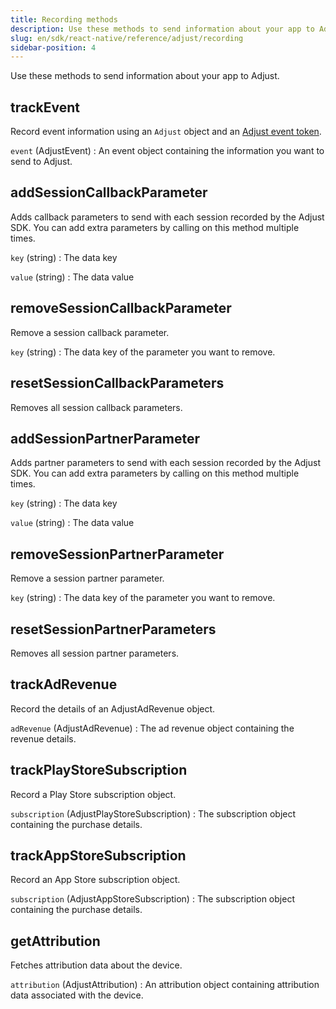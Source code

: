 ```yaml
---
title: Recording methods
description: Use these methods to send information about your app to Adjust.
slug: en/sdk/react-native/reference/adjust/recording
sidebar-position: 4
---
```


Use these methods to send information about your app to Adjust.

<Function>

## trackEvent

Record event information using an `Adjust` object and an [Adjust event token](https://help.adjust.com/en/article/add-events#add-event).

<slot slot="signature">


<TrackEventSig />

</slot>

<slot slot="snippet">


<TrackEvent />

</slot>

<slot slot="parameters">

`event` (AdjustEvent)
: An event object containing the information you want to send to Adjust.

</slot>

</Function>

<Function>

## addSessionCallbackParameter

Adds callback parameters to send with each session recorded by the Adjust SDK. You can add extra parameters by calling on this method multiple times.

<slot slot="signature">


<AddSessionCallbackParameterSig />

</slot>

<slot slot="snippet">


<AddSessionCallbackParameter />

</slot>

<slot slot="parameters">

`key` (string)
: The data key

`value` (string)
: The data value

</slot>

</Function>

<Function>

## removeSessionCallbackParameter

Remove a session callback parameter.

<slot slot="signature">


<RemoveSessionCallbackParameterSig />

</slot>

<slot slot="snippet">


<RemoveSessionCallbackParameter />

</slot>

<slot slot="parameters">

`key` (string)
: The data key of the parameter you want to remove.

</slot>

</Function>

<Function>

## resetSessionCallbackParameters

Removes all session callback parameters.

<slot slot="signature">


<ResetSessionCallbackParametersSig />

</slot>

<slot slot="snippet">


<ResetSessionCallbackParameters />

</slot>

</Function>

<Function>

## addSessionPartnerParameter

Adds partner parameters to send with each session recorded by the Adjust SDK. You can add extra parameters by calling on this method multiple times.

<slot slot="signature">


<AddSessionPartnerParameterSig />

</slot>

<slot slot="snippet">


<AddSessionPartnerParameter />

</slot>

<slot slot="parameters">

`key` (string)
: The data key

`value` (string)
: The data value

</slot>

</Function>

<Function>

## removeSessionPartnerParameter

Remove a session partner parameter.

<slot slot="signature">


<RemoveSessionPartnerParameterSig />

</slot>

<slot slot="snippet">


<RemoveSessionPartnerParameter />

</slot>

<slot slot="parameters">

`key` (string)
: The data key of the parameter you want to remove.

</slot>

</Function>

<Function>

## resetSessionPartnerParameters

Removes all session partner parameters.

<slot slot="signature">


<ResetSessionPartnerParametersSig />

</slot>

<slot slot="snippet">


<ResetSessionPartnerParameters />

</slot>

</Function>

<Function>

## trackAdRevenue

Record the details of an AdjustAdRevenue object.

<slot slot="signature">


<TrackAdRevenueSig />

</slot>

<slot slot="snippet">


<TrackAdRevenue />

</slot>

<slot slot="parameters">

`adRevenue` (AdjustAdRevenue)
: The ad revenue object containing the revenue details.

</slot>

</Function>

<Function>

## trackPlayStoreSubscription

Record a Play Store subscription object.

<slot slot="signature">


<TrackPlayStoreSubscriptionSig />

</slot>

<slot slot="snippet">


<TrackPlayStoreSubscription />

</slot>

<slot slot="parameters">

`subscription` (AdjustPlayStoreSubscription)
: The subscription object containing the purchase details.

</slot>

</Function>

<Function>

## trackAppStoreSubscription

Record an App Store subscription object.

<slot slot="signature">


<TrackAppStoreSubscriptionSig />

</slot>

<slot slot="snippet">


<TrackAppStoreSubscription />

</slot>

<slot slot="parameters">

`subscription` (AdjustAppStoreSubscription)
: The subscription object containing the purchase details.

</slot>

</Function>

<Function>

## getAttribution

Fetches attribution data about the device.

<slot slot="signature">


<GetAttributionSig />

</slot>

<slot slot="snippet">


<GetAttribution />

</slot>

<slot slot="returns">

`attribution` (AdjustAttribution)
: An attribution object containing attribution data associated with the device.

</slot>

</Function>
